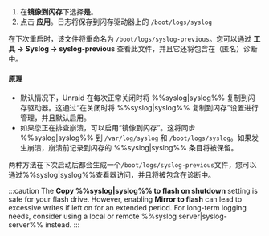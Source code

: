 1. 在**镜像到闪存**下选择**是**。
2. 点击 **应用**。日志将保存到闪存驱动器上的 `/boot/logs/syslog`

在下次重启时，该文件将重命名为 `/boot/logs/syslog-previous`。您可以通过 **工具 → Syslog → syslog-previous** 查看此文件，并且它还将包含在（匿名）诊断中。

<h4>原理</h4>

- 默认情况下，Unraid 在每次正常关闭时将 %%syslog|syslog%% 复制到闪存驱动器。这通过“在关闭时将 %%syslog|syslog%% 复制到闪存”设置进行管理，并且默认启用。
- 如果您正在排查崩溃，可以启用“镜像到闪存”。这将同步 %%syslog|syslog%% 到 `/var/log/syslog` 和 `/boot/logs/syslog`。如果发生崩溃，崩溃前记录到闪存的 %%syslog|syslog%% 条目将被保留。

两种方法在下次启动后都会生成一个`/boot/logs/syslog-previous`文件，您可以通过%%syslog|syslog%%查看器访问，并且将被包含在诊断中。

:::caution
The **Copy %%syslog|syslog%% to flash on shutdown** setting is safe for your flash drive. However, enabling **Mirror to flash** can lead to excessive writes if left on for an extended period. For long-term logging needs, consider using a local or remote %%syslog server|syslog-server%% instead.
:::
